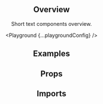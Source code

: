 



<Header
  pageTitle="Text"
  overview="Various specialised text components, from regular paragraphs to headlings and links."
/>

<Section>

## Overview

Short text components overview.

<Playground {...playgroundConfig} />

</Section>

<Section>

## Examples

<Example title="Basic paragraph" path="text/paragraph">
  <Paragraph />
</Example>

<Example title="Simple link" path="text/link">
  <Link />
</Example>

</Section>

<Section>

## Props

<PropsTable componentName="Text" metadata={metadata} />

<PropsTable componentName="Paragraph" metadata={metadata} />

</Section>

<Section>

## Imports

<Imports module={TextExports} path="@datacamp/waffles-text" />

</Section>
